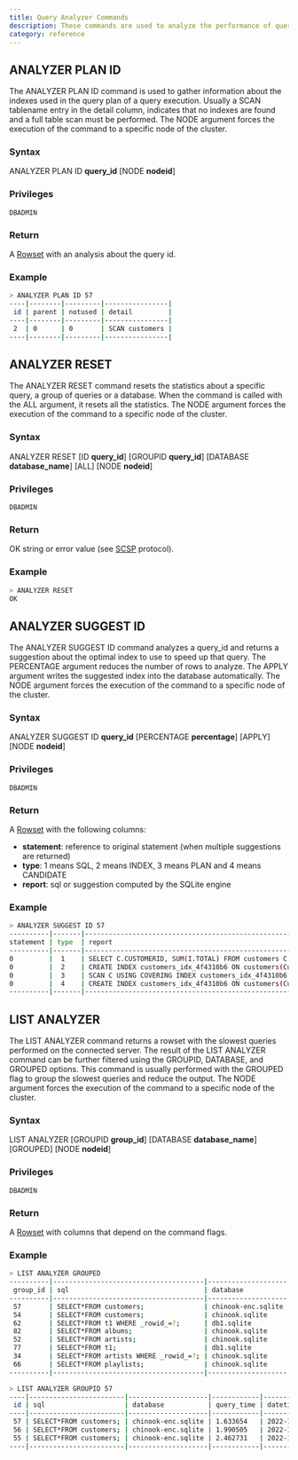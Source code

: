 ```yaml
---
title: Query Analyzer Commands
description: These commands are used to analyze the performance of queries executed on the server.
category: reference
---
```

## ANALYZER PLAN ID

The ANALYZER PLAN ID command is used to gather information about the indexes used in the query plan of a query execution. Usually a SCAN tablename entry in the detail column, indicates that no indexes are found and a full table scan must be performed. The NODE argument forces the execution of the command to a specific node of the cluster.

### Syntax

ANALYZER PLAN ID **query_id** [NODE **nodeid**]

### Privileges

```
DBADMIN
```

### Return

A [Rowset](https://github.com/sqlitecloud/sdk/blob/master/PROTOCOL.md) with an analysis about the query id.

### Example

```bash
> ANALYZER PLAN ID 57
----|--------|---------|----------------|
 id | parent | notused | detail         |
----|--------|---------|----------------|
 2  | 0      | 0       | SCAN customers |
----|--------|---------|----------------|
```

## ANALYZER RESET

The ANALYZER RESET command resets the statistics about a specific query, a group of queries or a database. When the command is called with the ALL argument, it resets all the statistics.
The NODE argument forces the execution of the command to a specific node of the cluster.

### Syntax

ANALYZER RESET [ID **query_id**] [GROUPID **query_id**] [DATABASE **database_name**] [ALL] [NODE **nodeid**]

### Privileges

```
DBADMIN
```

### Return

OK string or error value (see [SCSP](https://github.com/sqlitecloud/sdk/blob/master/PROTOCOL.md) protocol).

### Example

```bash
> ANALYZER RESET
OK
```

## ANALYZER SUGGEST ID

The ANALYZER SUGGEST ID command analyzes a query_id and returns a suggestion about the optimal index to use to speed up that query.
The PERCENTAGE argument reduces the number of rows to analyze.
The APPLY argument writes the suggested index into the database automatically.
The NODE argument forces the execution of the command to a specific node of the cluster.

### Syntax

ANALYZER SUGGEST ID **query_id** [PERCENTAGE **percentage**] [APPLY] [NODE **nodeid**]

### Privileges

```
DBADMIN
```

### Return

A [Rowset](https://github.com/sqlitecloud/sdk/blob/master/PROTOCOL.md) with the following columns:
* **statement**: reference to original statement (when multiple suggestions are returned)
* **type**: 1 means SQL, 2 means INDEX, 3 means PLAN and 4 means CANDIDATE
* **report**: sql or suggestion computed by the SQLite engine

### Example

```bash
> ANALYZER SUGGEST ID 57
----------|-------|----------------------------------------------------------------------------------------------------------------------------------------------|
statement | type  | report                                                                                                                                       |
----------|-------|----------------------------------------------------------------------------------------------------------------------------------------------|
0         |  1    | SELECT C.CUSTOMERID, SUM(I.TOTAL) FROM customers C JOIN invoices I ON C.CUSTOMERID = I.CUSTOMERID GROUP BY 1 ORDER BY 2 DESC;                |
0         |  2    | CREATE INDEX customers_idx_4f4310b6 ON customers(CustomerId DESC);                                                                           |
0         |  3    | SCAN C USING COVERING INDEX customers_idx_4f4310b6 SEARCH I USING INDEX IFK_InvoiceCustomerId (CustomerId=?) USE TEMP B-TREE FOR ORDER BY    |
0         |  4    | CREATE INDEX customers_idx_4f4310b6 ON customers(CustomerId DESC); -- stat1: 59 1                                                            |
----------|-------|----------------------------------------------------------------------------------------------------------------------------------------------|
```

## LIST ANALYZER

The LIST ANALYZER command returns a rowset with the slowest queries performed on the connected server.
The result of the LIST ANALYZER command can be further filtered using the GROUPID, DATABASE, and GROUPED options.
This command is usually performed with the GROUPED flag to group the slowest queries and reduce the output. The NODE argument forces the execution of the command to a specific node of the cluster.

### Syntax

LIST ANALYZER [GROUPID **group_id**] [DATABASE **database_name**] [GROUPED] [NODE **nodeid**]

### Privileges

```
DBADMIN
```

### Return

A [Rowset](https://github.com/sqlitecloud/sdk/blob/master/PROTOCOL.md) with columns that depend on the command flags.

### Example

```bash
> LIST ANALYZER GROUPED
----------|--------------------------------------|--------------------|-------------------|-----------------|-------------------|
 group_id | sql                                  | database           | AVG(query_time)   | MAX(query_time) | COUNT(query_time) |
----------|--------------------------------------|--------------------|-------------------|-----------------|-------------------|
 57       | SELECT*FROM customers;               | chinook-enc.sqlite | 2.02896333333333  | 2.462731        | 3                 |
 54       | SELECT*FROM customers;               | chinook.sqlite     | 1.907214          | 1.907214        | 1                 |
 62       | SELECT*FROM t1 WHERE _rowid_=?;      | db1.sqlite         | 1.238739          | 1.238739        | 1                 |
 82       | SELECT*FROM albums;                  | chinook.sqlite     | 0.924273967741935 | 2.081847        | 31                |
 52       | SELECT*FROM artists;                 | chinook.sqlite     | 0.820239          | 0.944221        | 2                 |
 77       | SELECT*FROM t1;                      | db1.sqlite         | 0.6965005         | 0.706278        | 2                 |
 34       | SELECT*FROM artists WHERE _rowid_=?; | chinook.sqlite     | 0.659359          | 0.659359        | 1                 |
 66       | SELECT*FROM playlists;               | chinook.sqlite     | 0.634047666666667 | 0.720039        | 3                 |
----------|--------------------------------------|--------------------|-------------------|-----------------|-------------------|

> LIST ANALYZER GROUPID 57
----|------------------------|--------------------|------------|---------------------|
 id | sql                    | database           | query_time | datetime            |
----|------------------------|--------------------|------------|---------------------|
 57 | SELECT*FROM customers; | chinook-enc.sqlite | 1.633654   | 2022-12-27 20:42:04 |
 56 | SELECT*FROM customers; | chinook-enc.sqlite | 1.990505   | 2022-12-27 20:42:03 |
 55 | SELECT*FROM customers; | chinook-enc.sqlite | 2.462731   | 2022-12-27 20:41:43 |
----|------------------------|--------------------|------------|---------------------|
 
```
